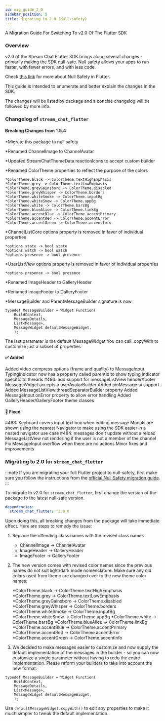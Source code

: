 ```yaml
---
id: mig_guide_2_0
sidebar_position: 5
title: Migrating to 2.0 (Null-safety)
---
```


A Migration Guide For Switching To v2.0 Of The Flutter SDK

### Overview

v2.0 of the Stream Chat Flutter SDK brings along several changes - primarily making the SDK null-safe.
Null safety allows your apps to run faster, with fewer errors, and with less code.

Check [this link](https://flutter.dev/docs/null-safety) for more about Null Safety in Flutter.

This guide is intended to enumerate and better explain the changes in the SDK.

The changes will be listed by package and a concise changelog will be followed by more info.

### Changelog of `stream_chat_flutter`

#### Breaking Changes from 1.5.4

*Migrate this package to null safety

*Renamed ChannelImage to ChannelAvatar

*Updated StreamChatThemeData.reactionIcons to accept custom builder

*Renamed ColorTheme properties to reflect the purpose of the colors

    *ColorTheme.black -> ColorTheme.textHighEmphasis
    *ColorTheme.grey -> ColorTheme.textLowEmphasis
    *ColorTheme.greyGainsboro -> ColorTheme.disabled
    *ColorTheme.greyWhisper -> ColorTheme.borders
    *ColorTheme.whiteSmoke -> ColorTheme.inputBg
    *ColorTheme.whiteSnow -> ColorTheme.appBg
    *ColorTheme.white -> ColorTheme.barsBg
    *ColorTheme.blueAlice -> ColorTheme.linkBg
    *ColorTheme.accentBlue -> ColorTheme.accentPrimary
    *ColorTheme.accentRed -> ColorTheme.accentError
    *ColorTheme.accentGreen -> ColorTheme.accentInfo

*ChannelListCore options property is removed in favor of individual properties

    *options.state -> bool state
    *options.watch -> bool watch
    *options.presence -> bool presence

*UserListView options property is removed in favor of individual properties

    *options.presence -> bool presence

*Renamed ImageHeader to GalleryHeader

*Renamed ImageFooter to GalleryFooter

*MessageBuilder and ParentMessageBuilder signature is now

```
typedef MessageBuilder = Widget Function(
    BuildContext,
    MessageDetails,
    List<Message>,
    MessageWidget defaultMessageWidget,
    );
```

The last parameter is the default MessageWidget
You can call .copyWith to customize just a subset of properties

#### ✅ Added

Added video compress options (frame and quality) to MessageInput
TypingIndicator now has a property called parentId to show typing indicator specific to threads
#493: add support for messageListView header/footer
MessageWidget accepts a userAvatarBuilder
Added pinMessage ui support
Added MessageListView.threadSeparatorBuilder property
Added MessageInput.onError property to allow error handling
Added GalleryHeader/GalleryFooter theme classes

#### 🐞 Fixed

#483: Keyboard covers input text box when editing
message
Modals are shown using the nearest Navigator to make using the SDK easier in a nested navigator use case
#484: messages don't update without a reload
MessageListView not rendering if the user is not a member of the channel
Fix MessageInput overflow when there are no actions
Minor fixes and improvements

### Migrating to 2.0 for `stream_chat_flutter`

:::note
If you are migrating your full Flutter project to null-safety, first make sure you follow the
instructions from the [official Null Safety migration guide](https://dart.dev/null-safety/migration-guide).
:::

To migrate to v2.0 for `stream_chat_flutter`, first change the version of the package to the latest
null-safe version.

```yaml
dependencies:
  stream_chat_flutter: ^2.0.0
```

Upon doing this, all breaking changes from the package will take immediate effect. Here are steps to
remedy the issue:

1) Replace the offending class names with the revised class names

    * ChannelImage -> ChannelAvatar
    * ImageHeader -> GalleryHeader
    * ImageFooter -> GalleryFooter

2) The new version comes with revised color names since the previous names do not suit light/dark mode
nomenclature. Make sure any old colors used from theme are changed over to the new theme color names:

    *ColorTheme.black -> ColorTheme.textHighEmphasis
    *ColorTheme.grey -> ColorTheme.textLowEmphasis
    *ColorTheme.greyGainsboro -> ColorTheme.disabled
    *ColorTheme.greyWhisper -> ColorTheme.borders
    *ColorTheme.whiteSmoke -> ColorTheme.inputBg
    *ColorTheme.whiteSnow -> ColorTheme.appBg
    *ColorTheme.white -> ColorTheme.barsBg
    *ColorTheme.blueAlice -> ColorTheme.linkBg
    *ColorTheme.accentBlue -> ColorTheme.accentPrimary
    *ColorTheme.accentRed -> ColorTheme.accentError
    *ColorTheme.accentGreen -> ColorTheme.accentInfo

3) We decided to make messages easier to customize and now supply the default implementation of the
messages in the builder - so you can now customize a single parameter without having to redo the
entire implementation. Please reform your builders to take into account the new format:

```
typedef MessageBuilder = Widget Function(
    BuildContext,
    MessageDetails,
    List<Message>,
    MessageWidget defaultMessageWidget,
    );
```

Use `defaultMessageWidget.copyWith()` to edit any properties to make it much simpler to tweak the
default implementation.